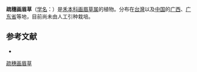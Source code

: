 {{Speciesbox
| name = 疏穗画眉草
| status = 
| status_system = 
| image =
| genus = Eragrostis
| species = perlaxa
| authority = Keng
}}

'''疏穗画眉草'''（[[学名|学名]]：{{lang|la|''Eragrostis perlaxa''}}）是[[禾本科|禾本科]][[画眉草属|画眉草属]]的植物。分布在[[台灣|台灣]]以及[[中国|中国]]的[[广西|广西]]、[[广东省|广东省]]等地，目前尚未由人工引种栽培。

== 参考文献 ==
<div class="references-small">
* {{cite web| url =http://www.bioinfo.cn/db05/KmzwSpecies.php?action=view&id=9458| title =疏穗画眉草| work =《中国高等植物数据库全库》| publisher =中国科学院微生物研究所| author =昆明植物研究所| accessdate =2009-02-25| deadurl =yes| archiveurl =https://web.archive.org/web/20160305012350/http://www.bioinfo.cn/db05/KmzwSpecies.php?action=view&id=9458| archivedate =2016-03-05}}
</div>
{{Taxonbar|from=Q15232514}}

[[Category:画眉草属|疏穗画眉草]]


{{植物小作品}}